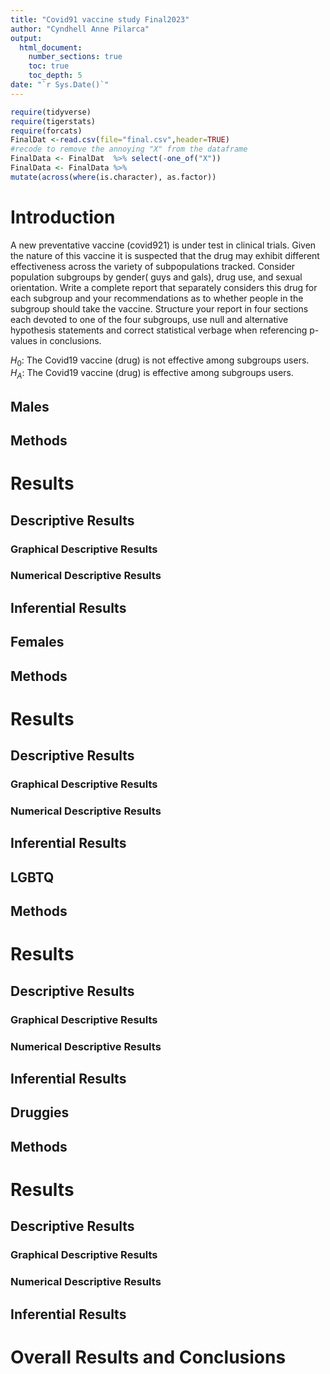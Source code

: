 ```yaml
---
title: "Covid91 vaccine study Final2023"
author: "Cyndhell Anne Pilarca"
output: 
  html_document:
    number_sections: true
    toc: true
    toc_depth: 5
date: "`r Sys.Date()`" 
---
```


```r
require(tidyverse)
require(tigerstats)
require(forcats)
FinalDat <-read.csv(file="final.csv",header=TRUE)
#recode to remove the annoying "X" from the dataframe
FinalData <- FinalDat  %>% select(-one_of("X"))
FinalData <- FinalData %>%
mutate(across(where(is.character), as.factor))
```

# Introduction

A new  preventative vaccine (covid921) is under test in clinical trials. Given the nature of this vaccine it is suspected that the drug may exhibit different effectiveness across the variety of subpopulations tracked. Consider population subgroups by gender( guys and gals), drug use, and sexual orientation. Write a complete report that separately considers this drug for each subgroup and your recommendations as to whether people in the subgroup should take the vaccine. Structure your report in four sections each devoted to one of the four subgroups, use null and alternative hypothesis statements and correct statistical verbage when referencing p-values in conclusions.

$H_0$: The Covid19 vaccine (drug) is not effective among subgroups users.   
$H_A$: The Covid19 vaccine (drug) is effective among subgroups users.


## Males

## Methods
# Results
## Descriptive Results
### Graphical Descriptive Results
### Numerical Descriptive Results
## Inferential Results


## Females

## Methods
# Results
## Descriptive Results
### Graphical Descriptive Results
### Numerical Descriptive Results
## Inferential Results


## LGBTQ

## Methods
# Results
## Descriptive Results
### Graphical Descriptive Results
### Numerical Descriptive Results
## Inferential Results


## Druggies

## Methods
# Results
## Descriptive Results
### Graphical Descriptive Results
### Numerical Descriptive Results
## Inferential Results


# Overall Results and Conclusions